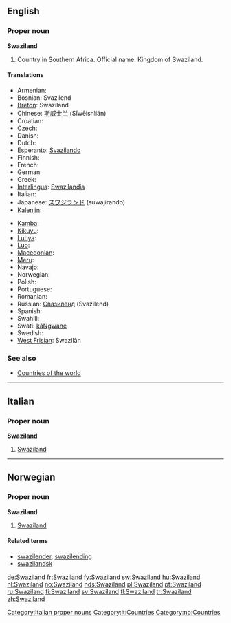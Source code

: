 ==English==

===Proper noun===
'''Swaziland'''

# Country in Southern Africa. Official name: Kingdom of Swaziland.

====Translations====
{{trans-top|Kingdom of Swaziland}}
* Armenian: {{t-|hy|Սվազիլենդ|tr=Svazilend}}
* Bosnian: Svazilend {{m}}
* [[Breton]]: Swaziland
* Chinese: [[斯威士兰]] (Sīwēishìlán)
* Croatian: {{t+|hr|Svazi|m}}
* Czech: {{t-|cs|Svazijsko|n}}
* Danish: {{t-|da|Swaziland}}
* Dutch: {{t+|nl|Swaziland}}
* Esperanto: [[Svazilando]]
* Finnish: {{t+|fi|Swazimaa}}
* French: {{t+|fr|Swaziland|m}}
* German: {{t+|de|Swasiland}}
* Greek: {{t-|el|Σουαζιλάνδη|f|tr=Souazilándi}}
* [[Interlingua]]: [[Swazilandia]]
* Italian: {{t-|it|Swaziland|m}}
* Japanese: [[スワジランド]] (suwajirando)
* [[Kalenjin]]: {{tø|kln|Uswazi}}
{{trans-mid}}
* [[Kamba]]: {{tø|kam|Uswasi}}
* [[Kikuyu]]: {{tø|ki|Uswathi}}
* [[Luhya]]: {{tø|luy|Buswazi}}
* [[Luo]]: {{tø|luo|Swazi}}
* [[Macedonian]]: {{t|mk|Свазиленд|m|tr=Svázilend}}
* [[Meru]]: {{tø|mer|Uswathi}}
* Navajo: {{tø|nv|Swáazi Dineʼé bikéyah}}
* Norwegian: {{t+|no|Swaziland}}
* Polish: {{t+|pl|Suazi}}
* Portuguese: {{t+|pt|Suazilândia}}
* Romanian: {{t-|ro|Swaziland|n}}
* Russian: [[Свазиленд]] (Svazilend)
* Spanish: {{t+|es|Suazilandia|f}}
* Swahili: {{t+|sw|Uswazi|xs=Swahili}}
* Swati: [[káNgwane]]
* Swedish: {{t+|sv|Swaziland}}
* [[West Frisian]]: Swazilân
{{trans-bottom}}

===See also===
* [[Appendix:Countries of the world|Countries of the world]]

----

==Italian==
{{wikipedia|lang=it}}

===Proper noun===
'''Swaziland''' {{m}}

# [[#English|Swaziland]]

[[Category:Italian proper nouns]]
[[Category:it:Countries]]

----

==Norwegian==

===Proper noun===
'''Swaziland'''

# [[#English|Swaziland]]

====Related terms====
* [[swazilender]], [[swazilending]]
* [[swazilandsk]]

[[Category:no:Countries]]

[[de:Swaziland]]
[[fr:Swaziland]]
[[fy:Swaziland]]
[[sw:Swaziland]]
[[hu:Swaziland]]
[[nl:Swaziland]]
[[no:Swaziland]]
[[nds:Swaziland]]
[[pl:Swaziland]]
[[pt:Swaziland]]
[[ru:Swaziland]]
[[fi:Swaziland]]
[[sv:Swaziland]]
[[tl:Swaziland]]
[[tr:Swaziland]]
[[zh:Swaziland]]